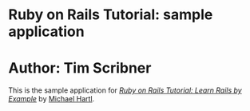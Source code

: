 # Ruby on Rails Tutorial: sample application
# 
# Author: Tim Scribner

This is the sample application for
[*Ruby on Rails Tutorial: Learn Rails by Example*](http://railstutorial.org/)
by [Michael Hartl](http://michaelhartl.com/).